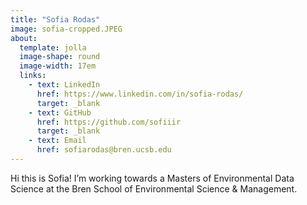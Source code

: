 ```yaml
---
title: "Sofia Rodas"
image: sofia-cropped.JPEG
about: 
  template: jolla
  image-shape: round
  image-width: 17em
  links: 
    - text: LinkedIn
      href: https://www.linkedin.com/in/sofia-rodas/
      target: _blank
    - text: GitHub
      href: https://github.com/sofiiir
      target: _blank
    - text: Email
      href: sofiarodas@bren.ucsb.edu
---
```


Hi this is Sofia! I'm working towards a Masters of Environmental Data Science at the Bren School of Environmental Science & Management. 

